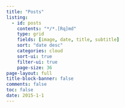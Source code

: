 ```yaml
---
title: "Posts"
listing:
  - id: posts
    contents: "*/*.[Rq]md"
    type: grid
    fields: [image, date, title, subtitle]
    sort: "date desc"
    categories: cloud
    sort-ui: true
    filter-ui: true
    page-size: 36     
page-layout: full
title-block-banner: false
comments: false
toc: false
date: 2015-1-1
---
```


::: {#posts}
:::

